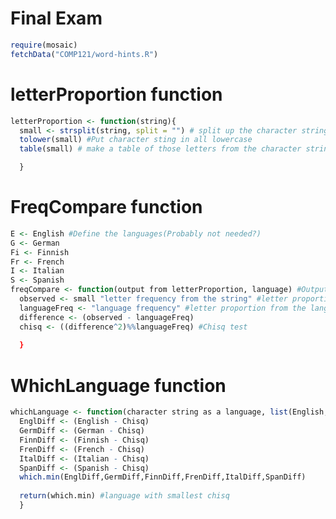 Final Exam
========================================================

```r
require(mosaic)
fetchData("COMP121/word-hints.R")
```

# letterProportion function
```r
letterProportion <- function(string){
  small <- strsplit(string, split = "") # split up the character string into individual letters
  tolower(small) #Put character sting in all lowercase
  table(small) # make a table of those letters from the character string. Need to make the result a proportion.

  }
```


# FreqCompare function
```r
E <- English #Define the languages(Probably not needed?)
G <- German
Fi <- Finnish
Fr <- French
I <- Italian
S <- Spanish
freqCompare <- function(output from letterProportion, language) #Output will be a table and choose a language{
  observed <- small "letter frequency from the string" #letter proportion from the character string
  languageFreq <- "language frequency" #letter proportion from the language chosen(either English,Spanish,German,Finnish,French,Italian)
  difference <- (observed - languageFreq)
  chisq <- ((difference^2)%%languageFreq) #Chisq test
  
  }
```

# WhichLanguage function
```r
whichLanguage <- function(character string as a language, list(English,German,Finnish,French,Italian,Spanish)){
  EnglDiff <- (English - Chisq)
  GermDiff <- (German - Chisq)
  FinnDiff <- (Finnish - Chisq)
  FrenDiff <- (French - Chisq)
  ItalDiff <- (Italian - Chisq)
  SpanDiff <- (Spanish - Chisq)
  which.min(EnglDiff,GermDiff,FinnDiff,FrenDiff,ItalDiff,SpanDiff)
  
  return(which.min) #language with smallest chisq
  }
```




